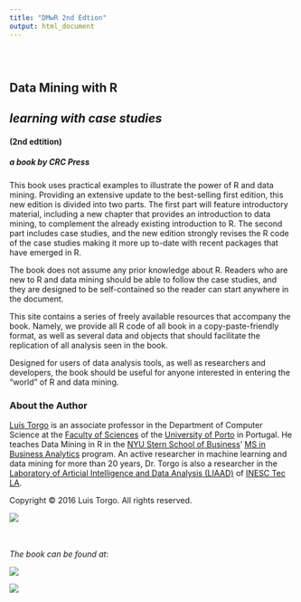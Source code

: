 ```yaml
---
title: "DMwR 2nd Edtion"
output: html_document
---
```


<style type="text/css">
.title {
  display: none;
}

#getting-started img {
  margin-right: 10px;
}

</style>

<div class="row" style="padding-top: 30px;">
<div class="col-sm-9">

# **Data Mining with R**
## *learning with case studies* {style="padding-top: 0px;"}
#### (2nd edtition) {style="padding-top: 0px;"}
##### a book by CRC Press {style="padding-top: 0px;"}

This book uses practical examples to illustrate the power of R and data mining. Providing an extensive update to the best-selling  first edition, this new edition is divided into two parts. The first part will feature introductory material, including a new chapter that provides an introduction to data mining, to complement the already existing introduction to R. The second part includes case studies, and the new edition strongly revises the R code of the case studies making it more up to-date with recent packages that have emerged in R.

The book does not assume any prior knowledge about R. Readers who are new to R and data mining should be able to follow the case studies, and they are designed to be self-contained so the reader can start anywhere in the document.

This site contains a series of freely available resources that accompany the book. Namely, we provide all R code of all book in a copy-paste-friendly format, as well as several data and objects that should facilitate the replication of all analysis seen in the book.

Designed for users of data analysis tools, as well as researchers and developers, the book should be useful for anyone interested in entering the “world” of R and data mining.

### About the Author

[Luís Torgo](http://www.dcc.fc.up.pt/~ltorgo) is an associate professor in the Department of Computer Science at the [Faculty of Sciences](https://sigarra.up.pt/fcup/en/WEB_PAGE.INICIAL) of the [University of Porto](https://sigarra.up.pt/up/en/WEB_BASE.GERA_PAGINA?p_pagina=home) in Portugal. He teaches Data Mining in R in the [NYU Stern School of Business](http://www.stern.nyu.edu/)’ [MS in Business Analytics](http://www.stern.nyu.edu/programs-admissions/global-degrees/business-analytics/program-overview) program. An active researcher in machine learning and data mining for more than 20 years, Dr. Torgo is also a researcher in the [Laboratory of Articial Intelligence and Data Analysis (LIAAD)](http://www.liaad.up.pt) of [INESC Tec LA](https://www.inesctec.pt/).

<p>Copyright &copy; 2016 Luis Torgo. All rights reserved.</p>


</div>
<div class="col-sm-3">

![](images/cover.png)

<br><br>
<i>The book can be found at</i>:

[![](images/CRCpress.jpg)](https://www.crcpress.com/Data-Mining-with-R-Learning-with-Case-Studies-Second-Edition/Torgo/p/book/9781482234893)

[![](images/amazon.jpg)](https://www.amazon.com/Data-Mining-Learning-Knowledge-Discovery/dp/1482234890/ref=dp_ob_title_bk)
</div>



